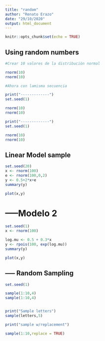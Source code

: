 ```yaml
---
title: "random"
author: "Renato Erazo"
date: "29/10/2020"
output: html_document
---
```


```r
knitr::opts_chunk$set(echo = TRUE)
```

## Using random numbers

```r
#Crear 10 valores de la distribuciòn normal

rnorm(10)
rnorm(10)

#Ahora con lamisma secuencia

print("-------------")
set.seed(1)

rnorm(10)
rnorm(10)

print("-------------")
set.seed(1)

rnorm(10)
rnorm(10)


```
## Linear Model sample

```r
set.seed(20)
x <- rnorm(100)
e <- rnorm(100,0,2)
y <- 0.5+2*x+e
summary(y)

plot(x,y)
```
# -----Modelo 2

```r
set.seed(1)
x <- rnorm(100)

log.mu <- 0.5 + 0.3*x
y <- rpois(100, exp(log.mu))
summary(y)

plot(x,y)
```
## ----- Random Sampling

```r
set.seed(1)

sample(1:10,4)
sample(1:10,4)


print("Sample letters")
sample(letters,5)

print("sample w/replacement")

sample(1:10,replace = TRUE)
```

